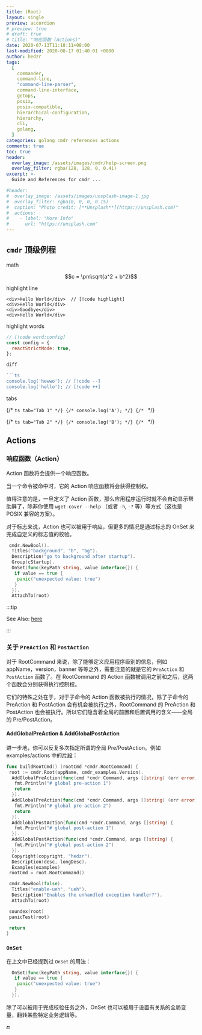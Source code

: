 ```yaml
---
title: (Root)
layout: single
preview: accordion
# preview: true
# draft: true
# title: "响应函数 (Actions)"
date: 2020-07-13T11:18:11+08:00
last-modified: 2020-08-17 01:40:01 +0800
author: hedzr
tags:
  [
    commander,
    command-line,
    "command-line-parser",
    command-line-interface,
    getops,
    posix,
    posix-compatible,
    hierarchical-configuration,
    hierarchy,
    cli,
    golang,
  ]
categories: golang cmdr references actions
comments: true
toc: true
header:
  overlay_image: /assets/images/cmdr/help-screen.png
  overlay_filter: rgba(128, 128, 0, 0.41)
excerpt: >-
  Guide and References for cmdr ...

#header:
#  overlay_image: /assets/images/unsplash-image-1.jpg
#  overlay_filter: rgba(0, 0, 0, 0.15)
#  caption: "Photo credit: [**Unsplash**](https://unsplash.com)"
#  actions:
#    - label: "More Info"
#      url: "https://unsplash.com"
---
```


## `cmdr` 顶级例程

math

```math
c = \pm\sqrt{a^2 + b^2}
```

highlight line

```tsx
<div>Hello World</div>  // [!code highlight]
<div>Hello World</div>
<div>Goodbye</div>
<div>Hello World</div>
```

highlight words

````js
// [!code word:config]
const config = {
  reactStrictMode: true,
};

diff

```ts
console.log('hewwo'); // [!code --]
console.log('hello'); // [!code ++]
````

tabs

{/* ```ts tab="Tab 1" */}
{/* console.log('A'); */}
{/* ``` */}

{/* ```ts tab="Tab 2" */}
{/* console.log('B'); */}
{/* ``` */}

## Actions

### 响应函数（Action）

Action 函数将会提供一个响应函数。

当一个命令被命中时，它的 Action 响应函数将会获得控制权。

值得注意的是，一旦定义了 Action 函数，那么应用程序运行时就不会自动显示帮助屏了，除非你使用 `wget-cover --help` （或者 `-h`, `-?` 等）等方式（这也是 POSIX 兼容的方案）。

对于标志来说，Action 也可以被用于响应，但更多的情况是通过标志的 OnSet 来完成自定义的标志值的校验。

```go
 cmdr.NewBool().
  Titles("background", "b", "bg").
  Description("go to background after startup").
  Group(cStartup).
  OnSet(func(keyPath string, value interface{}) {
   if value == true {
    panic("unexpected value: true")
   }
  }).
  AttachTo(root)
```

:::tip

See Also: [here](https://github.com/hedzr/cmdr-examples/blob/master/examples/actions)

:::

### 关于 `PreAction` 和 `PostAction`

对于 RootCommand 来说，除了能够定义应用程序级别的信息，例如 appName，version，banner 等等之外，需要注意的就是它的 `PreAction` 和 `PostAction` 函数了。在 RootCommand 的 Action 函数被调用之前和之后，这两个函数会分别获得执行控制权。

它们的特殊之处在于，对于子命令的 Action 函数被执行的情况，除了子命令的 PreAction 和 PostAction 会有机会被执行之外，RootCommand 的 PreAction 和 PostAction 也会被执行。所以它们隐含着全局的前置和后置调用的含义——全局的 Pre/PostAction。

#### AddGlobalPreAction & AddGlobalPostAction

进一步地，你可以反复多次指定所谓的全局 Pre/PostAction。例如 examples/actions 中的[片段](https://github.com/hedzr/cmdr-examples/blob/master/examples/actions/main.go#L21)：

```go
func buildRootCmd() (rootCmd *cmdr.RootCommand) {
 root := cmdr.Root(appName, cmdr_examples.Version).
  AddGlobalPreAction(func(cmd *cmdr.Command, args []string) (err error) {
   fmt.Println("# global pre-action 1")
   return
  }).
  AddGlobalPreAction(func(cmd *cmdr.Command, args []string) (err error) {
   fmt.Println("# global pre-action 2")
   return
  }).
  AddGlobalPostAction(func(cmd *cmdr.Command, args []string) {
   fmt.Println("# global post-action 1")
  }).
  AddGlobalPostAction(func(cmd *cmdr.Command, args []string) {
   fmt.Println("# global post-action 2")
  }).
  Copyright(copyright, "hedzr").
  Description(desc, longDesc).
  Examples(examples)
 rootCmd = root.RootCommand()

 cmdr.NewBool(false).
  Titles("enable-ueh", "ueh").
  Description("Enables the unhandled exception handler?").
  AttachTo(root)

 soundex(root)
 panicTest(root)

 return
}
```

### `OnSet`

在上文中已经提到过 `OnSet` 的用法：

```go
  OnSet(func(keyPath string, value interface{}) {
   if value == true {
    panic("unexpected value: true")
   }
  }).
```

除了可以被用于完成校验任务之外，OnSet 也可以被用于设置有关系的全局变量，翻转某些特定业务逻辑等。

🔚
